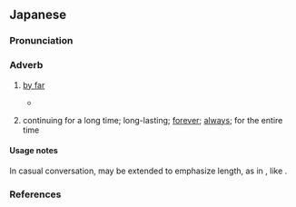 ==Japanese==
{{ja-kanjitab|alt=迥と:dated,豊と:rare,遥と:rare}}

===Pronunciation===
{{ja-pron|ずっと|acc=h|acc_ref=DJR,JEL,NHK}}

===Adverb===
{{ja-pos|adverb}}

# [[by far]]
#* {{quote-book|ja|author=南方熊楠|year=1917|title={{lang|ja|十二支考：04　蛇に関する民俗と伝説}}||worklang=ja}}
#*: {{ja-usex|尋常のヤマカガシなども今より'''迥と'''老大のもあり%たるべく、それらを恐怖もて誤察し種々誇大のウワバミ譚をも生じた%なるべし|じんじょう の ヤマカガシ など も いま より '''ずっと''' ろうだい の も あり%-たる べく、それら を きょうふ もて ごさつ し いろいろ こだい の ウワバミたん を も しょうじた%-なる べし}}
# continuing for a long time; long-lasting; [[forever]]; [[always]]; for the entire time

====Usage notes====
In casual conversation, {{ja-r|ず|linkto=}} may be extended to emphasize length, as in {{ja-r|ずーーーっと}}, like {{cog|en|forever and ever|forever and ever and ever}}.

===References===
<references />